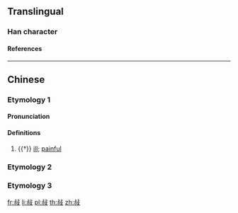 {{character info/new}}
==Translingual==

===Han character===
{{Han char|rn=66|rad=攴|as=06|sn=10|four=21947|canj=YFYE|ids=⿰尗攴}}

====References====
{{Han ref|kx=0470.270|dkj=13192|dj=0821.050|hdz=21455.170|uh=654A}}

----

==Chinese==

===Etymology 1===
{{zh-forms}}

====Pronunciation====
{{zh-pron
|m=chù
|c=cuk1
|mc=y
|oc=y
|cat=a
}}

====Definitions====
{{zh-hanzi}}

# {{†}} [[ill]]; [[painful]]
{{attn|zh|please check}}

===Etymology 2===
{{zh-see|豉|v}}

===Etymology 3===
{{zh-see|收|v}}

[[fr:敊]]
[[li:敊]]
[[pl:敊]]
[[th:敊]]
[[zh:敊]]